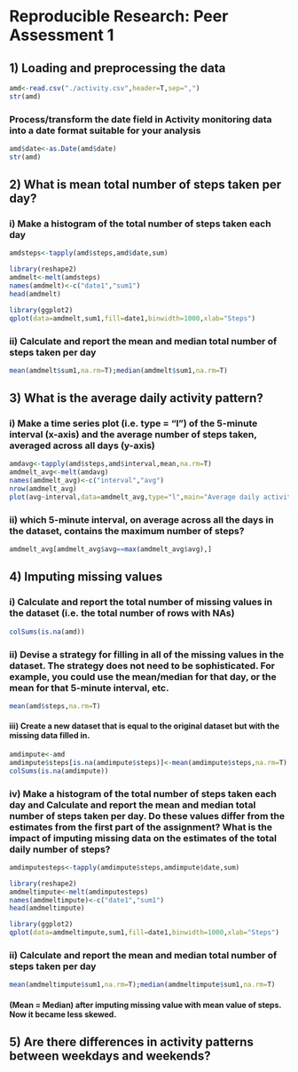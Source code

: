 # Reproducible Research: Peer Assessment 1


## 1) Loading and preprocessing the data
```r
amd<-read.csv("./activity.csv",header=T,sep=",")
str(amd)
```
### Process/transform the date field in Activity monitoring data into a date format suitable for your analysis
```r
amd$date<-as.Date(amd$date)
str(amd)
```

## 2) What is mean total number of steps taken per day?
### i) Make a histogram of the total number of steps taken each day
```r
amdsteps<-tapply(amd$steps,amd$date,sum)
```
```r
library(reshape2)
amdmelt<-melt(amdsteps)
names(amdmelt)<-c("date1","sum1")
head(amdmelt)
```
```r
library(ggplot2)
qplot(data=amdmelt,sum1,fill=date1,binwidth=1000,xlab="Steps")
```
### ii) Calculate and report the mean and median total number of steps taken per day
```r
mean(amdmelt$sum1,na.rm=T);median(amdmelt$sum1,na.rm=T)

```

## 3) What is the average daily activity pattern?

### i) Make a time series plot (i.e. type = "l") of the 5-minute interval (x-axis) and the average number of steps taken, averaged across all days (y-axis)

```r
amdavg<-tapply(amd$steps,amd$interval,mean,na.rm=T)
amdmelt_avg<-melt(amdavg)
names(amdmelt_avg)<-c("interval","avg")
nrow(amdmelt_avg)
plot(avg~interval,data=amdmelt_avg,type="l",main="Average daily activity pattern")
```
### ii) which 5-minute interval, on average across all the days in the dataset, contains the maximum number of steps?
```r
amdmelt_avg[amdmelt_avg$avg==max(amdmelt_avg$avg),]
```

## 4) Imputing missing values

### i) Calculate and report the total number of missing values in the dataset (i.e. the total number of rows with NAs)
```r
colSums(is.na(amd))

```
### ii) Devise a strategy for filling in all of the missing values in the dataset. The strategy does not need to be sophisticated. For example, you could use the mean/median for that day, or the mean for that 5-minute interval, etc.
```r
mean(amd$steps,na.rm=T)

```

#### iii) Create a new dataset that is equal to the original dataset but with the missing data filled in.

```r
amdimpute<-amd
amdimpute$steps[is.na(amdimpute$steps)]<-mean(amdimpute$steps,na.rm=T)
colSums(is.na(amdimpute))

```

### iv) Make a histogram of the total number of steps taken each day and Calculate and report the mean and median total number of steps taken per day. Do these values differ from the estimates from the first part of the assignment? What is the impact of imputing missing data on the estimates of the total daily number of steps?

```r
amdimputesteps<-tapply(amdimpute$steps,amdimpute$date,sum)
```
```r
library(reshape2)
amdmeltimpute<-melt(amdimputesteps)
names(amdmeltimpute)<-c("date1","sum1")
head(amdmeltimpute)
```
```r
library(ggplot2)
qplot(data=amdmeltimpute,sum1,fill=date1,binwidth=1000,xlab="Steps")
```
### ii) Calculate and report the mean and median total number of steps taken per day
```r
mean(amdmeltimpute$sum1,na.rm=T);median(amdmeltimpute$sum1,na.rm=T)
```
#### (Mean = Median) after imputing missing value with mean value of steps. Now it became less skewed. 


## 5) Are there differences in activity patterns between weekdays and weekends?
